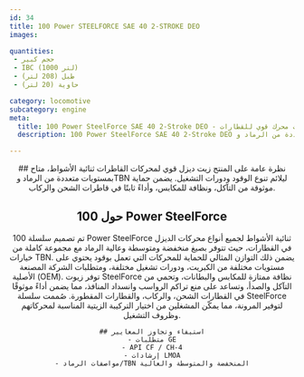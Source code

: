```yaml
---
id: 34
title: 100 Power STEELFORCE SAE 40 2-STROKE DEO
images:

quantities:
 - حجم كبير
 - IBC (1000 لتر)
 - طبل (208 لتر)
 - حاوية (20 لتر)

category: locomotive
subcategory: engine
meta:
  title: 100 Power SteelForce SAE 40 2-Stroke DEO - زيت محرك قوي للقطارات
  description: 100 Power SteelForce SAE 40 2-Stroke DEO هو زيت محرك ديزل قوي مُصمم لمحركات القاطرات ثنائية الأشواط. متوفر بمستويات متعددة من الرماد وTBN ليتوافق مع أنواع الوقود ودورات التشغيل المختلفة، ويوفر حماية ممتازة من التآكل، ونظافة للمكابس، وأداءً ثابتًا في قاطرات الشحن والركاب. يلبي متطلبات GE ومعايير API CF / CH-4 وإرشادات LMOA.

---
```


<Header>
    ## نظرة عامة على المنتج
    زيت ديزل قوي لمحركات القاطرات ثنائية الأشواط، متاح
    بمستويات متعددة من الرماد وTBN ليلائم تنوع الوقود ودورات التشغيل.
    يضمن حماية موثوقة من التآكل، ونظافة للمكابس، وأداءً ثابتًا في
    قاطرات الشحن والركاب.
    
## حول 100 Power SteelForce
  تم تصميم سلسلة 100 Power SteelForce ثنائية الأشواط لجميع أنواع محركات الديزل في القطارات، حيث تتوفر بصيغ منخفضة ومتوسطة وعالية الرماد مع مجموعة كاملة من خيارات TBN. يضمن ذلك التوازن المثالي للحماية للمحركات التي تعمل بوقود يحتوي على مستويات مختلفة من الكبريت، ودورات تشغيل مختلفة، ومتطلبات الشركة المصنعة الأصلية (OEM). توفر زيوت SteelForce نظافة ممتازة للمكابس والبطانات، وتحمي من التآكل والصدأ، وتساعد على منع تراكم الرواسب وانسداد المنافذ، مما يضمن أداءً موثوقًا في القطارات الشحن، والركاب، والقطارات المقطورة. صُممت سلسلة SteelForce لتوفير المرونة، مما يمكّن المشغلين من اختيار التركيبة الزيتية المناسبة لمحركاتهم وظروف التشغيل.

    ## استيفاء وتجاوز المعايير
    - متطلبات GE
    - API CF / CH-4
    - إرشادات LMOA
    - مواصفات الرماد/TBN المنخفضة والمتوسطة والعالية

</Header>
